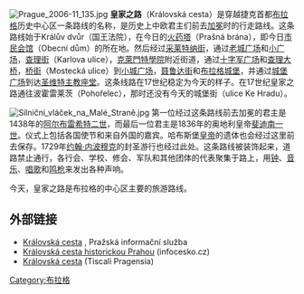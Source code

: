[[File:Prague_2006-11_135.jpg|thumb]]
'''皇家之路'''（Královská cesta）是穿越捷克首都[[布拉格|布拉格]]历史中心区一条路线的名称，是历史上中欧君主们前去[[加冕|加冕]]时的行走路线。这条路线始于Králův dvůr（国王法院），在今日的[[火药塔|火药塔]]（Prašná brána），即今日[[市民会馆|市民会馆]]（Obecní dům）的所在地。然后经过[[采莱特纳街|采莱特纳街]]，通过[[老城广场_(布拉格)|老城广场]]和[[小广场_(布拉格)|小广场]]，[[查理街|查理街]]（Karlova ulice），[[克萊門特學院|克萊門特學院]]附近街道，通过[[十字军广场|十字军广场]]和[[查理大桥|查理大桥]]，[[桥街|桥街]]（Mostecká ulice）到[[小城广场|小城广场]]，[[聂鲁达街|聂鲁达街]]和[[布拉格城堡|布拉格城堡]]，并通过[[城堡广场|城堡广场]]到达[[圣维特主教座堂|圣维特主教座堂]]。这条线路在17世纪稳定为今天的样子。在17世纪皇家之路通往波霍雷莱茨（Pohořelec），那时还没有今天的城堡街（ulice Ke Hradu）。

[[File:Silniční_vláček_na_Malé_Straně.jpg|thumb]]
第一位经过这条路线前去加冕的君主是1438年的[[阿尔布雷希特二世_(德意志)|阿尔布雷希特二世]]，而最后一位君主是1836年的奥地利皇帝[[斐迪南一世_(奥地利)|斐迪南一世]]。仪式上包括各国使节和来自外国的嘉宾。哈布斯堡[[皇帝|皇帝]]的遗体也会经过这里前去保存。1729年[[约翰·内波穆克|约翰·内波穆克]]的封圣游行也经过此处。这条路线被装饰起来，道路禁止通行，各行会、学校、修会、军队和其他团体的代表聚集于路上，用[[钟|钟]]、[[音乐|音乐]]、[[唱歌|唱歌]]和[[庆祝枪声|鸣枪]]来发出各种声响。

今天，皇家之路是布拉格的中心区主要的旅游路线。

== 外部链接 ==
* [http://www.pis.cz/cz/praha/pamatky/kralovska_cesta Královská cesta] {{Wayback|url=http://www.pis.cz/cz/praha/pamatky/kralovska_cesta |date=20100416054906 }}, Pražská informační služba
* [http://www.infocesko.cz/Czechia/Content/clanek.aspx?clanekid=5804&lid=1 Královská cesta historickou Prahou] {{Wayback|url=http://www.infocesko.cz/Czechia/Content/clanek.aspx?clanekid=5804&lid=1 |date=20080309090802 }} (infocesko.cz)
* [https://web.archive.org/web/20070815141716/http://pragensia.tiscali.cz/art.asp?id=667 Královská cesta] (Tiscali Pragensia)

[[Category:布拉格|Category:布拉格]]